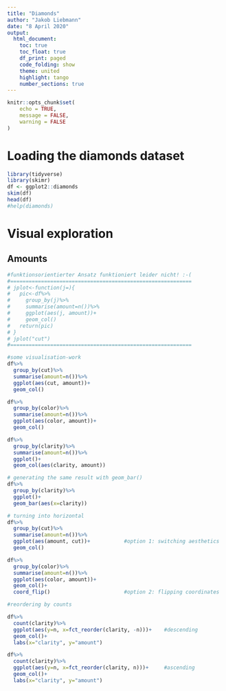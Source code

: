 ```yaml
---
title: "Diamonds"
author: "Jakob Liebmann"
date: "8 April 2020"
output: 
  html_document:
    toc: true
    toc_float: true
    df_print: paged
    code_folding: show  
    theme: united
    highlight: tango
    number_sections: true
---
```


```r
knitr::opts_chunk$set(
	echo = TRUE,
	message = FALSE,
	warning = FALSE
)
```

# Loading the diamonds dataset

```r
library(tidyverse)
library(skimr)
df <- ggplot2::diamonds
skim(df)
head(df)
#help(diamonds)
```

# Visual exploration
## Amounts
```r

#funktionsorientierter Ansatz funktioniert leider nicht! :-(
#===========================================================
# jplot<-function(j=){
#   pic<-df%>%
#     group_by(j)%>%
#     summarise(amount=n())%>%
#     ggplot(aes(j, amount))+
#     geom_col()
#   return(pic)
# }
# jplot("cut")
#===========================================================

#some visualisation-work
df%>%
  group_by(cut)%>%
  summarise(amount=n())%>%
  ggplot(aes(cut, amount))+
  geom_col()

df%>%
  group_by(color)%>%
  summarise(amount=n())%>%
  ggplot(aes(color, amount))+
  geom_col()

df%>%
  group_by(clarity)%>%
  summarise(amount=n())%>%
  ggplot()+
  geom_col(aes(clarity, amount))

# generating the same result with geom_bar()
df%>%
  group_by(clarity)%>%
  ggplot()+
  geom_bar(aes(x=clarity))

# turning into horizontal
df%>%
  group_by(cut)%>%
  summarise(amount=n())%>%
  ggplot(aes(amount, cut))+           #option 1: switching aesthetics
  geom_col()

df%>%
  group_by(color)%>%
  summarise(amount=n())%>%
  ggplot(aes(color, amount))+
  geom_col()+
  coord_flip()                        #option 2: flipping coordinates

#reordering by counts

df%>%
  count(clarity)%>%
  ggplot(aes(y=n, x=fct_reorder(clarity, -n)))+    #descending
  geom_col()+
  labs(x="clarity", y="amount")

df%>%
  count(clarity)%>%
  ggplot(aes(y=n, x=fct_reorder(clarity, n)))+     #ascending
  geom_col()+
  labs(x="clarity", y="amount")
```

